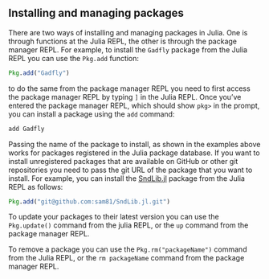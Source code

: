 ## Installing and managing packages 

There are two ways of installing and managing packages in Julia. One is through functions at the Julia REPL, the other is through the package manager REPL. For example, to install the `Gadfly` package from the Julia REPL you can use the `Pkg.add` function:

```{julia; eval=false}
Pkg.add("Gadfly")
```

to do the same from the package manager REPL you need to first access the package manager REPL by typing `]` in the Julia REPL. Once you've entered the package manager REPL, which should show `pkg>` in the prompt, you can install a package using the `add` command:

```{julia; eval=false}
add Gadfly
```

Passing the name of the package to install, as shown in the examples above works for packages registered in the Julia package database. If you want to install unregistered packages that are available on GitHub or other git repositories you need to pass the git URL of the package that you want to install. For example, you can install the [SndLib.jl](https://github.com/sam81/SndLib.jl) package from the Julia REPL as follows:

```{julia; eval=false}
Pkg.add("git@github.com:sam81/SndLib.jl.git")
```

To update your packages to their latest version you can use the `Pkg.update()` command from the julia REPL, or the `up` command from the package manager REPL.

To remove a package you can use the `Pkg.rm("packageName")` command from the Julia REPL, or the `rm packageName` command from the package manager REPL.
